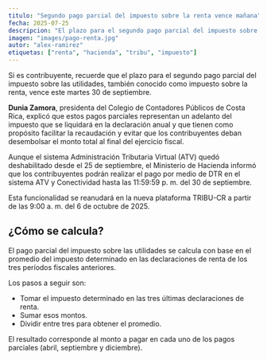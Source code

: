 ```yaml
---
titulo: "Segundo pago parcial del impuesto sobre la renta vence mañana"
fecha: 2025-07-25
descripcion: "El plazo para el segundo pago parcial del impuesto sobre las utilidades, también conocido como impuesto sobre la renta, vence este martes 30 de septiembre"
imagen: "images/pago-renta.jpg"
autor: "alex-ramirez"
etiquetas: ["renta", "hacienda", "tribu", "impuesto"]
---
```

Si es contribuyente, recuerde que el plazo para el segundo pago parcial del impuesto sobre las utilidades, también conocido como impuesto sobre la renta, vence este martes 30 de septiembre.

**Dunia Zamora**, presidenta del Colegio de Contadores Públicos de Costa Rica, explicó que estos pagos parciales representan un adelanto del impuesto que se liquidará en la declaración anual y que tienen como propósito facilitar la recaudación y evitar que los contribuyentes deban desembolsar el monto total al final del ejercicio fiscal.

Aunque el sistema Administración Tributaria Virtual (ATV) quedó deshabilitado desde el 25 de septiembre, el Ministerio de Hacienda informó que los contribuyentes podrán realizar el pago por medio de DTR en el sistema ATV y Conectividad hasta las 11:59:59 p. m. del 30 de septiembre.

Esta funcionalidad se reanudará en la nueva plataforma TRIBU-CR a partir de las 9:00 a. m. del 6 de octubre de 2025.

## ¿Cómo se calcula?
El pago parcial del impuesto sobre las utilidades se calcula con base en el promedio del impuesto determinado en las declaraciones de renta de los tres períodos fiscales anteriores.

Los pasos a seguir son:

* Tomar el impuesto determinado en las tres últimas declaraciones de renta.
* Sumar esos montos.
* Dividir entre tres para obtener el promedio.

El resultado corresponde al monto a pagar en cada uno de los pagos parciales (abril, septiembre y diciembre).